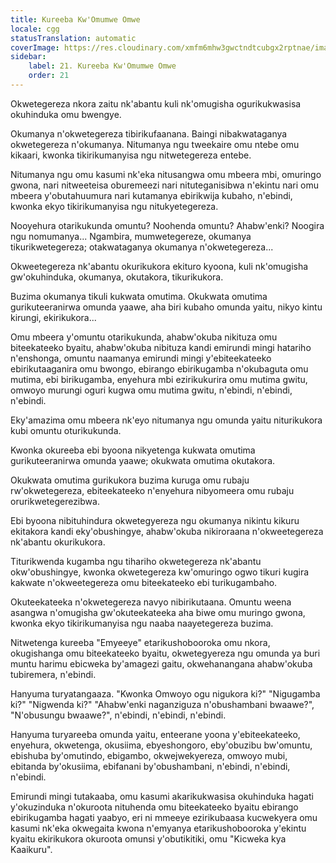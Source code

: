 ```yaml
---
title: Kureeba Kw'Omumwe Omwe
locale: cgg
statusTranslation: automatic
coverImage: https://res.cloudinary.com/xmfm6mhw3gwctndtcubgx2rptnae/image/upload/v1740468922/small_cover_tratado_de_psicologia_revolucionaria_a4c0dca4e0.webp
sidebar:
    label: 21. Kureeba Kw'Omumwe Omwe
    order: 21
---
```

Okwetegereza nkora zaitu nk'abantu kuli nk'omugisha ogurikukwasisa okuhinduka omu bwengye.

Okumanya n'okwetegereza tibirikufaanana. Baingi nibakwataganya okwetegereza n'okumanya. Nitumanya ngu tweekaire omu ntebe omu kikaari, kwonka tikirikumanyisa ngu nitwetegereza entebe.

Nitumanya ngu omu kasumi nk'eka nitusangwa omu mbeera mbi, omuringo gwona, nari nitweeteisa oburemeezi nari nituteganisibwa n'ekintu nari omu mbeera y'obutahuumura nari kutamanya ebirikwija kubaho, n'ebindi, kwonka ekyo tikirikumanyisa ngu nitukyetegereza.

Nooyehura otarikukunda omuntu? Noohenda omuntu? Ahabw'enki? Noogira ngu nomumanya... Ngambira, mumwetegereze, okumanya tikurikwetegereza; otakwataganya okumanya n'okwetegereza...

Okweetegereza nk'abantu okurikukora ekituro kyoona, kuli nk'omugisha gw'okuhinduka, okumanya, okutakora, tikurikukora.

Buzima okumanya tikuli kukwata omutima. Okukwata omutima gurikuteeranirwa omunda yaawe, aha biri kubaho omunda yaitu, nikyo kintu kirungi, ekirikukora...

Omu mbeera y'omuntu otarikukunda, ahabw'okuba nikituza omu biteekateeko byaitu, ahabw'okuba nibituza kandi emirundi mingi hatariho n'enshonga, omuntu naamanya emirundi mingi y'ebiteekateeko ebirikutaaganira omu bwongo, ebirango ebirikugamba n'okubaguta omu mutima, ebi birikugamba, enyehura mbi ezirikukurira omu mutima gwitu, omwoyo murungi oguri kugwa omu mutima gwitu, n'ebindi, n'ebindi, n'ebindi.

Eky'amazima omu mbeera nk'eyo nitumanya ngu omunda yaitu niturikukora kubi omuntu oturikukunda.

Kwonka okureeba ebi byoona nikyetenga kukwata omutima gurikuteeranirwa omunda yaawe; okukwata omutima okutakora.

Okukwata omutima gurikukora buzima kuruga omu rubaju rw'okwetegereza, ebiteekateeko n'enyehura nibyomeera omu rubaju orurikwetegerezibwa.

Ebi byoona nibituhindura okwetegyereza ngu okumanya nikintu kikuru ekitakora kandi eky'obushingye, ahabw'okuba nikiroraana n'okweetegereza nk'abantu okurikukora.

Titurikwenda kugamba ngu tihariho okwetegereza nk'abantu okw'obushingye, kwonka okwetegereza kw'omuringo ogwo tikuri kugira kakwate n'okweetegereza omu biteekateeko ebi turikugambaho.

Okuteekateeka n'okwetegereza navyo nibirikutaana. Omuntu weena asangwa n'omugisha gw'okuteekateeka aha biwe omu muringo gwona, kwonka ekyo tikirikumanyisa ngu naaba naayetegereza buzima.

Nitwetenga kureeba "Emyeeye" etarikushobooroka omu nkora, okugishanga omu biteekateeko byaitu, okwetegyereza ngu omunda ya buri muntu harimu ebicweka by'amagezi gaitu, okwehanangana ahabw'okuba tubiremera, n'ebindi.

Hanyuma turyatangaaza. "Kwonka Omwoyo ogu nigukora ki?" "Nigugamba ki?" "Nigwenda ki?" "Ahabw'enki naganziguza n'obushambani bwaawe?", "N'obusungu bwaawe?", n'ebindi, n'ebindi, n'ebindi.

Hanyuma turyareeba omunda yaitu, enteerane yoona y'ebiteekateeko, enyehura, okwetenga, okusiima, ebyeshongoro, eby'obuzibu bw'omuntu, ebishuba by'omutindo, ebigambo, okwejwekyereza, omwoyo mubi, ebitanda by'okusiima, ebifanani by'obushambani, n'ebindi, n'ebindi, n'ebindi.

Emirundi mingi tutakaaba, omu kasumi akarikukwasisa okuhinduka hagati y'okuzinduka n'okuroota nituhenda omu biteekateeko byaitu ebirango ebirikugamba hagati yaabyo, eri ni mmeeye ezirikubaasa kucwekyera omu kasumi nk'eka okwegaita kwona n'emyanya etarikushobooroka y'ekintu kyaitu ekirikukora okuroota omunsi y'obutikitiki, omu "Kicweka kya Kaaikuru".

